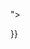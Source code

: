 {{Frame|color = {{{color}}}|content = <p class="divider" style="padding-bottom: 5px; font-size: 20px; {{#ifeq:{{{center|}}}|true|text-align: center;}}">{{{header}}}</p><p style="{{#ifeq:{{{center|}}}|true|text-align: center;}}">{{{content|none}}}</p>}}